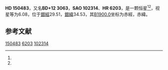 {{Starbox begin
| name = HD 150483
}}
{{Starbox observe
| epoch = [[J2000.0|J2000.0]]
| constell = {{星座名待查}}<ref name=SIMBAD>{{cite web
 | url=http://simbad.u-strasbg.fr/simbad/sim-id?Ident=HR+6203
 | title=Pulsating variable Star
 | publisher=Centre de Données astronomiques de Strasbourg
 | work=SIMBAD
 | accessdate=2012-07-13
 | archive-date=2016-03-17
 | archive-url=https://web.archive.org/web/20160317125613/http://simbad.u-strasbg.fr/simbad/sim-id?Ident=HR+6203
 | dead-url=no
 }}</ref><ref name=DATA>{{cite web
 | url=http://vizier.u-strasbg.fr/viz-bin/VizieR-5?-out.add=.&-source=5050&-corr=PK=HR&-out.max=9999&HR=6203
 | title=VizieR Detailed Page
 | accessdate=2012-07-13
 | archive-date=2016-03-04
 | archive-url=https://web.archive.org/web/20160304235010/http://vizier.u-strasbg.fr/viz-bin/VizieR-5?-out.add=.&-source=5050&-corr=PK=HR&-out.max=9999&HR=6203
 | dead-url=no
 }}</ref>
| 星官 = 
| ra = {{RA|16|40|51.4}}<ref name=SIMBAD /><ref name=DATA />
| dec = {{DEC|+12|23|42}}<ref name=SIMBAD /><ref name=DATA />
| appmag_v = 6.08<ref name=SIMBAD /><ref name=DATA />
}}
{{Starbox character
| class = A3Vn<ref name=SIMBAD /><ref name=DATA />
| b-v = 0.05<ref name=SIMBAD /><ref name=DATA />
| u-b = 0.03<ref name=SIMBAD /><ref name=DATA />
| r-i = <ref name=SIMBAD /><ref name=DATA />
| variable = 
}}
{{Starbox astrometry
| radial_v = 0.03
| prop_mo_ra = -32
| parallax = 
| p_error = 
}}
{{Starbox catalog
| names =BD+12 3063，[[SAO星表|SAO]] 102314，[[HD星表|HD]] 150483，[[HR星表|HR]] 6203}}
{{Starbox reference |Simbad=HR+6203}}
{{Starbox end}}

'''HD 150483'''，又名'''BD+12 3063'''，'''SAO 102314'''、'''HR 6203'''，是一颗恒星<ref name=SIMBAD /><ref name=DATA />，视星等为6.08，位于[[銀道座標系|銀經]]29.51，[[銀道座標系|銀緯]]34.53，其[[B1900.0|B1900.0]]坐标为赤經{{RA|16|36|11.9}}，赤緯{{DEC|+12|34.53|20}}。

== 参考文献 ==
{{reflist}}

{{star-stub}}

[[Category:HD和HDE天體|150483]]
[[Category:HR天體|6203]]
[[Category:SAO天體|102314]]